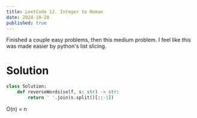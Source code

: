```yaml
---
title: LeetCode 12. Integer to Roman
date: 2024-10-28
published: true
---
```


Finished a couple easy problems, then this medium problem. I feel like this was made easier by python's list slicing.

# Solution
```python
class Solution:
    def reverseWords(self, s: str) -> str:
        return ' '.join(s.split()[::-1])
```
O(n) = n
